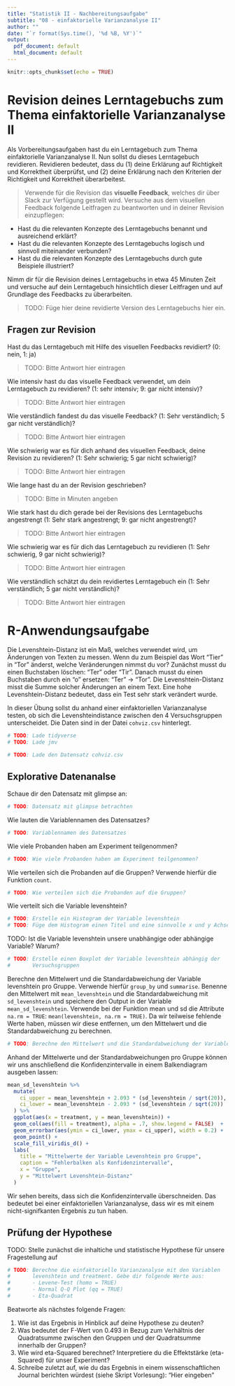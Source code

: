 ```yaml
---
title: "Statistik II - Nachbereitungsaufgabe"
subtitle: "08 - einfaktorielle Varianzanalyse II"
author: ""
date: "`r format(Sys.time(), '%d %B, %Y')`"
output:
  pdf_document: default
  html_document: default
---
```


```r
knitr::opts_chunk$set(echo = TRUE)
```


# Revision deines Lerntagebuchs zum Thema einfaktorielle Varianzanalyse II

Als Vorbereitungsaufgaben hast du ein Lerntagebuch zum Thema einfaktorielle Varianzanalyse II. Nun sollst du dieses Lerntagebuch revidieren. Revidieren bedeutet, dass du (1) deine Erklärung auf Richtigkeit und Korrektheit überprüfst, und (2) deine Erklärung nach den Kriterien der Richtigkeit und Korrektheit überarbeitest.

> Verwende für die Revision das **visuelle Feedback**, welches dir über Slack zur Verfügung gestellt wird. Versuche aus dem visuellen Feedback folgende Leitfragen zu beantworten und in deiner Revision einzupflegen:

* Hast du die relevanten Konzepte des Lerntagebuchs benannt und ausreichend erklärt? 
* Hast du die relevanten Konzepte des Lerntagebuchs logisch und sinnvoll miteinander verbunden? 
* Hast du die relevanten Konzepte des Lerntagebuchs durch gute Beispiele illustriert? 

Nimm dir für die Revision deines Lerntagebuchs in etwa 45 Minuten Zeit und versuche auf dein Lerntagebuch hinsichtlich dieser Leitfragen und auf Grundlage des Feedbacks zu überarbeiten. 

> TODO: Füge hier deine revidierte Version des Lerntagebuchs hier ein.

## Fragen zur Revision

Hast du das Lerntagebuch mit Hilfe des visuellen Feedbacks revidiert? (0: nein, 1: ja)

> TODO: Bitte Antwort hier eintragen

Wie intensiv hast du das visuelle Feedback verwendet, um dein Lerntagebuch zu revidieren? (1: sehr intensiv; 9: gar nicht intensiv)?  

> TODO: Bitte Antwort hier eintragen

Wie verständlich fandest du das visuelle Feedback? (1: Sehr verständlich; 5 gar nicht verständlich)? 

> TODO: Bitte Antwort hier eintragen

Wie schwierig war es für dich anhand des visuellen Feedback, deine Revision zu revidieren? (1: Sehr schwierig; 5 gar nicht schwierig)? 

> TODO: Bitte Antwort hier eintragen

Wie lange hast du an der Revision geschrieben? 

> TODO: Bitte in Minuten angeben

Wie stark hast du dich gerade bei der Revisions des Lerntagebuchs angestrengt (1: Sehr stark angestrengt; 9: gar nicht angestrengt)?  

> TODO: Bitte Antwort hier eintragen

Wie schwierig war es für dich das Lerntagebuch zu revidieren (1: Sehr schwierig, 9 gar nicht schwierig)? 

> TODO: Bitte Antwort hier eintragen

Wie verständlich schätzt du dein revidiertes Lerntagebuch ein (1: Sehr verständlich; 5 gar nicht verständlich)? 

> TODO: Bitte Antwort hier eintragen


# R-Anwendungsaufgabe


Die Levenshtein-Distanz ist ein Maß, welches verwendet wird, um Änderungen von Texten zu messen. Wenn du zum Beispiel das Wort "Tier" in "Tor" änderst, welche Veränderungen nimmst du vor? Zunächst musst du einen Buchstaben löschen: "Ter" oder "Tir". Danach musst du einen Buchstaben durch ein "o" ersetzen: "Ter" -> "Tor". Die Levenshtein-Distanz misst die Summe solcher Änderungen an einem Text. Eine hohe Levenshtein-Distanz bedeutet, dass ein Test sehr stark verändert wurde. 

In dieser Übung sollst du anhand einer einfaktoriellen Varianzanalyse testen, ob sich die Levenshteindistance zwischen den 4 Versuchsgruppen unterscheidet. Die Daten sind in der Datei `cohviz.csv` hinterlegt.  

```r
# TODO: Lade tidyverse
# TODO: Lade jmv
```

```r
# TODO: Lade den Datensatz cohviz.csv
```

## Explorative Datenanalse

Schaue dir den Datensatz mit glimpse an:

```r
# TODO: Datensatz mit glimpse betrachten
```

Wie lauten die Variablennamen des Datensatzes?

```r
# TODO: Variablennamen des Datensatzes
```

Wie viele Probanden haben am Experiment teilgenommen? 

```r
# TODO: Wie viele Probanden haben am Experiment teilgenommen? 
```

Wie verteilen sich die Probanden auf die Gruppen? Verwende hierfür die Funktion `count`.

```r
# TODO: Wie verteilen sich die Probanden auf die Gruppen? 
```

Wie verteilt sich die Variable levenshtein? 

```r
# TODO: Erstelle ein Histogram der Variable levenshtein
# TODO: Füge dem Histogram einen Titel und eine sinnvolle x und y Achsenbeschriftung bei. 
```

TODO: Ist die Variable levenshtein unsere unabhängige oder abhängige Variable? Warum? 

```r
# TODO: Erstelle einen Boxplot der Variable levenshtein abhängig der 
#       Versuchsgruppen
```

Berechne den Mittelwert und die Standardabweichung der Variable levenshtein pro Gruppe. Verwende hierfür `group_by` und `summarise`. Benenne den Mittelwert mit `mean_levenshtein` und die Standardabweichung mit `sd_levenshtein` und speichere den Output in der Variable `mean_sd_levenshtein`. Verwende bei der Funktion mean und sd die Attribute `na.rm = TRUE`: `mean(levenshtein, na.rm = TRUE)`. Da wir teilweise fehlende Werte haben, müssen wir diese entfernen, um den Mittelwert und die Standardabweichung zu berechnen. 

```r
# TODO: Berechne den Mittelwert und die Standardabweichung der Variable levenshtein pro Gruppe
```

Anhand der Mittelwerte und der Standardabweichungen pro Gruppe können wir uns anschließend die Konfidenzintervalle in einem Balkendiagram ausgeben lassen:

```r
mean_sd_levenshtein %>%
  mutate(
    ci_upper = mean_levenshtein + 2.093 * (sd_levenshtein / sqrt(20)),
    ci_lower = mean_levenshtein - 2.093 * (sd_levenshtein / sqrt(20))
  ) %>%
  ggplot(aes(x = treatment, y = mean_levenshtein)) +
  geom_col(aes(fill = treatment), alpha = .7, show.legend = FALSE)  +
  geom_errorbar(aes(ymin = ci_lower, ymax = ci_upper), width = 0.2) +
  geom_point() +
  scale_fill_viridis_d() +
  labs(
    title = "Mittelwerte der Variable Levenshtein pro Gruppe",
    caption = "Fehlerbalken als Konfidenzintervalle",
    x = "Gruppe",
    y = "Mittelwert Levenshtein-Distanz"
  )
```

Wir sehen bereits, dass sich die Konfidenzintervalle überschneiden. Das bedeutet bei einer einfaktoriellen Varianzanalyse, dass wir es mit einem nicht-signifkanten Ergebnis zu tun haben.

## Prüfung der Hypothese

TODO: Stelle zunächst die inhaltiche und statistische Hypothese für unsere Fragestellung auf

```r
# TODO: Berechne die einfaktorielle Varianzanalyse mit den Variablen 
#       levenshtein und treatment. Gebe dir folgende Werte aus:
#       - Levene-Test (homo = TRUE)
#       - Normal Q-Q Plot (qq = TRUE)
#       - Eta-Quadrat
```

Beatworte als nächstes folgende Fragen:

1. Wie ist das Ergebnis in Hinblick auf deine Hypothese zu deuten? 
2. Was bedeutet der F-Wert von 0.493 in Bezug zum Verhältnis der Quadratsumme zwischen den Gruppen und der Quadratsumme innerhalb der Gruppen? 
3. Wie wird eta-Squared berechnet? Interpretiere du die Effektstärke (eta-Squared) für unser Experiment? 
4. Schreibe zuletzt auf, wie du das Ergebnis in einem wissenschaftlichen Journal berichten würdest (siehe Skript Vorlesung): "Hier eingeben"





